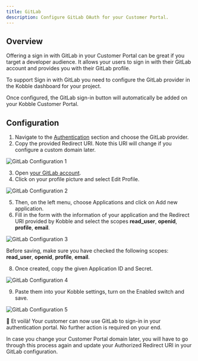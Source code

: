 ```yaml
---
title: GitLab
description: Configure GitLab OAuth for your Customer Portal.
---
```



## Overview

Offering a sign in with GitLab in your Customer Portal can be great if you target a developer audience. It allows your users to sign in with their GitLab account and provides you with their GitLab profile.

To support Sign in with GitLab you need to configure the GitLab provider in the Kobble dashboard for your project.

Once configured, the GitLab sign-in button will automatically be added on your Kobble Customer Portal.

## Configuration

1. Navigate to the [Authentication](https://app.kobble.io/p/authentication) section and choose the GitLab provider.
2. Copy the provided Redirect URI. Note this URI will change if you configure a custom domain later.

![GitLab Configuration 1](/images/settings/auth/gitlab-configuration-1.png)

3. Open [your GitLab account](https://gitlab.com).
4. Click on your profile picture and select Edit Profile.

![GitLab Configuration 2](/images/settings/auth/gitlab-configuration-2.png)

5. Then, on the left menu, choose Applications and click on Add new application.
6. Fill in the form with the information of your application and the Redirect URI provided by Kobble and select the scopes **read_user**, **openid**, **profile**, **email**.

![GitLab Configuration 3](/images/settings/auth/gitlab-configuration-3.png)

<Warning>Before saving, make sure you have checked the following scopes: **read_user**, **openid**, **profile**, **email**.</Warning>

8. Once created, copy the given Application ID and Secret.

![GitLab Configuration 4](/images/settings/auth/gitlab-configuration-4.png)

9. Paste them into your Kobble settings, turn on the Enabled switch and save.

![GitLab Configuration 5](/images/settings/auth/gitlab-configuration-5.png)

🎉 Et voilà! Your customer can now use GitLab to sign-in in your authentication portal. No further action is required on your end.

<Warning>In case you change your Customer Portal domain later, you will have to go through this process again and update your Authorized Redirect URI in your GitLab configuration.</Warning>

